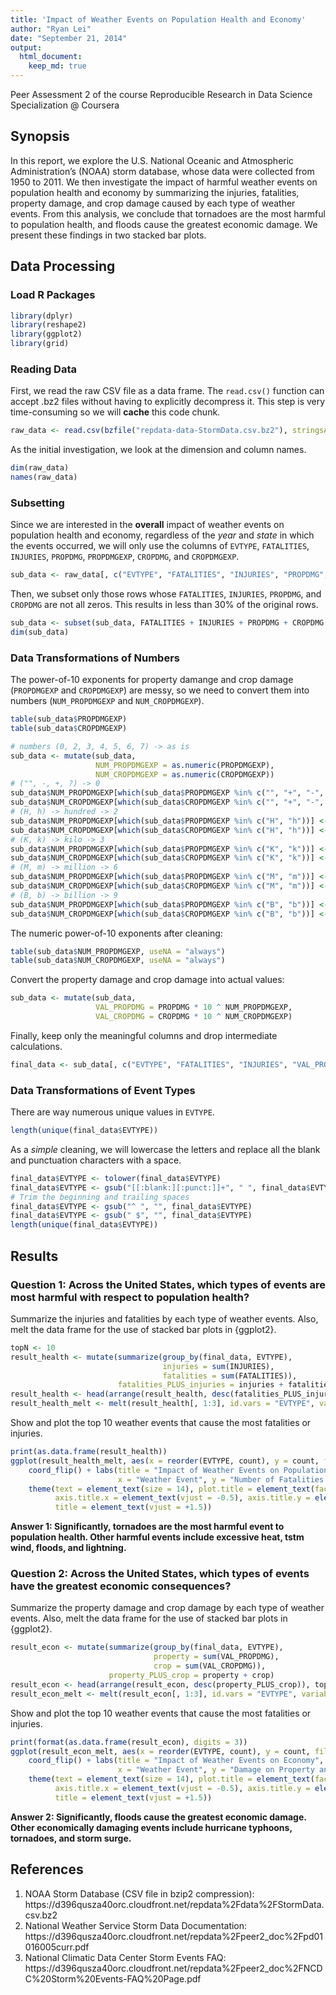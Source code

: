 ```yaml
---
title: 'Impact of Weather Events on Population Health and Economy'
author: "Ryan Lei"
date: "September 21, 2014"
output:
  html_document:
    keep_md: true
---
```

Peer Assessment 2 of the course Reproducible Research in Data Science Specialization @ Coursera

## Synopsis
In this report, we explore the U.S. National Oceanic and Atmospheric Administration's (NOAA) storm database, whose data were collected from 1950 to 2011. We then investigate the impact of harmful weather events on population health and economy by summarizing the injuries, fatalities, property damage, and crop damage caused by each type of weather events. From this analysis, we conclude that tornadoes are the most harmful to population health, and floods cause the greatest economic damage. We present these findings in two stacked bar plots.

## Data Processing
### Load R Packages
```r
library(dplyr)
library(reshape2)
library(ggplot2)
library(grid)
```

### Reading Data
First, we read the raw CSV file as a data frame. The `read.csv()` function can accept .bz2 files without having to explicitly decompress it. This step is very time-consuming so we will **cache** this code chunk.
```r
raw_data <- read.csv(bzfile("repdata-data-StormData.csv.bz2"), stringsAsFactors = F)
```
As the initial investigation, we look at the dimension and column names.
```r
dim(raw_data)
names(raw_data)
```
### Subsetting
Since we are interested in the **overall** impact of weather events on population health and economy, regardless of the *year* and *state* in which the events occurred, we will only use the columns of `EVTYPE`, `FATALITIES`, `INJURIES`, `PROPDMG`, `PROPDMGEXP`, `CROPDMG`, and `CROPDMGEXP`.
```r
sub_data <- raw_data[, c("EVTYPE", "FATALITIES", "INJURIES", "PROPDMG", "PROPDMGEXP", "CROPDMG", "CROPDMGEXP")]
```
Then, we subset only those rows whose `FATALITIES`, `INJURIES`, `PROPDMG`, and `CROPDMG` are not all zeros. This results in less than 30% of the original rows.
```r
sub_data <- subset(sub_data, FATALITIES + INJURIES + PROPDMG + CROPDMG > 0)
dim(sub_data)
```

### Data Transformations of Numbers
The power-of-10 exponents for property damange and crop damage (`PROPDMGEXP` and `CROPDMGEXP`) are messy, so we need to convert them into numbers (`NUM_PROPDMGEXP` and `NUM_CROPDMGEXP`).
```r
table(sub_data$PROPDMGEXP)
table(sub_data$CROPDMGEXP)
```
```r
# numbers (0, 2, 3, 4, 5, 6, 7) -> as is
sub_data <- mutate(sub_data,
                   NUM_PROPDMGEXP = as.numeric(PROPDMGEXP),
                   NUM_CROPDMGEXP = as.numeric(CROPDMGEXP))
# ("", -, +, ?) -> 0
sub_data$NUM_PROPDMGEXP[which(sub_data$PROPDMGEXP %in% c("", "+", "-", "?"))] <- 0
sub_data$NUM_CROPDMGEXP[which(sub_data$CROPDMGEXP %in% c("", "+", "-", "?"))] <- 0
# (H, h) -> hundred -> 2
sub_data$NUM_PROPDMGEXP[which(sub_data$PROPDMGEXP %in% c("H", "h"))] <- 2
sub_data$NUM_CROPDMGEXP[which(sub_data$CROPDMGEXP %in% c("H", "h"))] <- 2
# (K, k) -> kilo -> 3
sub_data$NUM_PROPDMGEXP[which(sub_data$PROPDMGEXP %in% c("K", "k"))] <- 3
sub_data$NUM_CROPDMGEXP[which(sub_data$CROPDMGEXP %in% c("K", "k"))] <- 3
# (M, m) -> million -> 6
sub_data$NUM_PROPDMGEXP[which(sub_data$PROPDMGEXP %in% c("M", "m"))] <- 6
sub_data$NUM_CROPDMGEXP[which(sub_data$CROPDMGEXP %in% c("M", "m"))] <- 6
# (B, b) -> billion -> 9
sub_data$NUM_PROPDMGEXP[which(sub_data$PROPDMGEXP %in% c("B", "b"))] <- 9
sub_data$NUM_CROPDMGEXP[which(sub_data$CROPDMGEXP %in% c("B", "b"))] <- 9
```
The numeric power-of-10 exponents after cleaning:
```r
table(sub_data$NUM_PROPDMGEXP, useNA = "always")
table(sub_data$NUM_CROPDMGEXP, useNA = "always")
```
Convert the property damage and crop damage into actual values:
```r
sub_data <- mutate(sub_data,
                   VAL_PROPDMG = PROPDMG * 10 ^ NUM_PROPDMGEXP,
                   VAL_CROPDMG = CROPDMG * 10 ^ NUM_CROPDMGEXP)

```
Finally, keep only the meaningful columns and drop intermediate calculations.
```r
final_data <- sub_data[, c("EVTYPE", "FATALITIES", "INJURIES", "VAL_PROPDMG", "VAL_CROPDMG")]
```

### Data Transformations of Event Types
There are way numerous unique values in `EVTYPE`.
```r
length(unique(final_data$EVTYPE))
```
As a *simple* cleaning, we will lowercase the letters and replace all the blank and punctuation characters with a space.
```r
final_data$EVTYPE <- tolower(final_data$EVTYPE)
final_data$EVTYPE <- gsub("[[:blank:][:punct:]]+", " ", final_data$EVTYPE)
# Trim the beginning and trailing spaces
final_data$EVTYPE <- gsub("^ ", "", final_data$EVTYPE)
final_data$EVTYPE <- gsub(" $", "", final_data$EVTYPE)
length(unique(final_data$EVTYPE))
```

## Results
### Question 1: Across the United States, which types of events are most harmful with respect to population health?
Summarize the injuries and fatalities by each type of weather events. Also, melt the data frame for the use of stacked bar plots in {ggplot2}.
```r
topN <- 10
result_health <- mutate(summarize(group_by(final_data, EVTYPE),
                                  injuries = sum(INJURIES),
                                  fatalities = sum(FATALITIES)),
                        fatalities_PLUS_injuries = injuries + fatalities)
result_health <- head(arrange(result_health, desc(fatalities_PLUS_injuries)), topN)
result_health_melt <- melt(result_health[, 1:3], id.vars = "EVTYPE", variable.name = "DamageType", value.name = "count")
```

Show and plot the top 10 weather events that cause the most fatalities or injuries.
```r
print(as.data.frame(result_health))
ggplot(result_health_melt, aes(x = reorder(EVTYPE, count), y = count, fill = DamageType)) + geom_bar(stat = "identity") + 
    coord_flip() + labs(title = "Impact of Weather Events on Population Health",
                        x = "Weather Event", y = "Number of Fatalities and Injuries", fill = "Damage Type") +
    theme(text = element_text(size = 14), plot.title = element_text(face = "bold"), 
          axis.title.x = element_text(vjust = -0.5), axis.title.y = element_text(vjust = +0.5), 
          title = element_text(vjust = +1.5))
```

**Answer 1: Significantly, tornadoes are the most harmful event to population health. Other harmful events include excessive heat, tstm wind, floods, and lightning.**

### Question 2: Across the United States, which types of events have the greatest economic consequences?
Summarize the property damage and crop damage by each type of weather events. Also, melt the data frame for the use of stacked bar plots in {ggplot2}.
```r
result_econ <- mutate(summarize(group_by(final_data, EVTYPE),
                                property = sum(VAL_PROPDMG),
                                crop = sum(VAL_CROPDMG)),
                      property_PLUS_crop = property + crop)
result_econ <- head(arrange(result_econ, desc(property_PLUS_crop)), topN)
result_econ_melt <- melt(result_econ[, 1:3], id.vars = "EVTYPE", variable.name = "DamageType", value.name = "count")
```

Show and plot the top 10 weather events that cause the most fatalities or injuries.
```r
print(format(as.data.frame(result_econ), digits = 3))
ggplot(result_econ_melt, aes(x = reorder(EVTYPE, count), y = count, fill = DamageType)) + geom_bar(stat = "identity") + 
    coord_flip() + labs(title = "Impact of Weather Events on Economy",
                        x = "Weather Event", y = "Damage on Property and Crop (US Dollars)", fill = "Damage Type") +
    theme(text = element_text(size = 14), plot.title = element_text(face = "bold"),
          axis.title.x = element_text(vjust = -0.5), axis.title.y = element_text(vjust = +0.5),
          title = element_text(vjust = +1.5))
```

**Answer 2: Significantly, floods cause the greatest economic damage. Other economically damaging events include hurricane typhoons, tornadoes, and storm surge.**

## References
1. NOAA Storm Database (CSV file in bzip2 compression): https://d396qusza40orc.cloudfront.net/repdata%2Fdata%2FStormData.csv.bz2
2. National Weather Service Storm Data Documentation: https://d396qusza40orc.cloudfront.net/repdata%2Fpeer2_doc%2Fpd01016005curr.pdf
3. National Climatic Data Center Storm Events FAQ: https://d396qusza40orc.cloudfront.net/repdata%2Fpeer2_doc%2FNCDC%20Storm%20Events-FAQ%20Page.pdf
